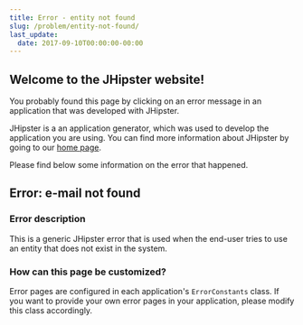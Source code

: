 ```yaml
---
title: Error - entity not found
slug: /problem/entity-not-found/
last_update:
  date: 2017-09-10T00:00:00-00:00
---
```


## Welcome to the JHipster website!

You probably found this page by clicking on an error message in an application that was developed with JHipster.

JHipster is a an application generator, which was used to develop the application you are using. You can find more information about JHipster by going to our [home page](/).

Please find below some information on the error that happened.


## Error: e-mail not found

### Error description

This is a generic JHipster error that is used when the end-user tries to use an entity that does not exist in the system.

### How can this page be customized?

Error pages are configured in each application's `ErrorConstants` class. If you want to provide your own error pages in your application, please modify this class accordingly.
